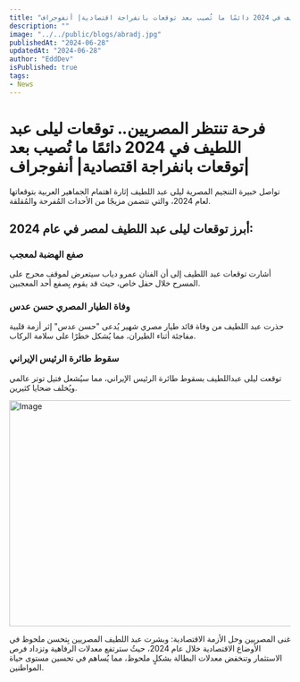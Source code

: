 ```yaml
---
title: "فرحة تنتظر المصريين.. توقعات ليلى عبد اللطيف في 2024 دائمًا ما تُصيب بعد توقعات بانفراجة اقتصادية| أنفوجراف|"
description: "" 
image: "../../public/blogs/abradj.jpg"
publishedAt: "2024-06-28"
updatedAt: "2024-06-28"
author: "EddDev"
isPublished: true
tags:
- News
---
```



# فرحة تنتظر المصريين.. توقعات ليلى عبد اللطيف في 2024 دائمًا ما تُصيب بعد توقعات بانفراجة اقتصادية| أنفوجراف|

تواصل خبيرة التنجيم المصرية ليلى عبد اللطيف إثارة اهتمام الجماهير العربية بتوقعاتها لعام 2024، والتي تتضمن مزيجًا من الأحداث المُفرحة والمُقلقة.

## أبرز توقعات ليلى عبد اللطيف لمصر في عام 2024:

### صفع الهضبة لمعجب
أشارت توقعات عبد اللطيف إلى أن الفنان عمرو دياب سيتعرض لموقف محرج على المسرح خلال حفل خاص، حيث قد يقوم بِصفع أحد المعجبين.

### وفاة الطيار المصري حسن عدس
حذرت عبد اللطيف من وفاة قائد طيار مصري شهير يُدعى "حسن عدس" إثر أزمة قلبية مفاجئة أثناء الطيران، مما يُشكل خطرًا على سلامة الركاب.

### سقوط طائرة الرئيس الإيراني
توقعت ليلى عبداللطيف بسقوط طائرة الرئيس الإيراني، مما سيُشعل فتيل توتر عالمي ويُخلف ضحايا كثيرين.

<Image
  src="/blogs/lila-news.jpg"
  width="718"
  height="404"
  alt="Image"
  sizes="100vw"
/>

غنى المصريين وحل الأزمة الاقتصادية: وبشرت عبد اللطيف المصريين بِتحسن ملحوظ في الأوضاع الاقتصادية خلال عام 2024، حيثُ سترتفع معدلات الرفاهية وتزداد فرص الاستثمار وتنخفض معدلات البطالة بشكلٍ ملحوظ، مما يُساهم في تحسين مستوى حياة المواطنين.